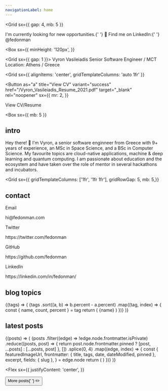 ---
navigationLabel: home
---


<Grid
  sx={{
    gap: 4,
    mb: 5
  }}
>

<Alert variant="warning">
  <Grid
    sx={{
      gridTemplateColumns: '1fr',
      gap: [3, 0],
    }}
  >
    <Flex
      sx={{
        alignItems: ['flex-start', 'center']
      }}
    >
      I'm currently looking for new opportunities.{' '}
      <Box role="img" aria-label="Eyes" sx={{ml: 2, mt: 1}}>
        👀
      </Box>
    </Flex>
    <Text>
      Find me on LinkedIn:{' '}
      <Link href="https://linkedin.com/in/fedonman" target="_blank" rel="noopener">
        @fedonman
      </Link>
    </Text>

  </Grid>
</Alert>

<Box
  sx={{
    minHeight: '120px',
  }}
>
  <Grid sx={{ gap: 1 }}>
    <Heading as="h1" variant="styles.h1">
      Vyron Vasileiadis
    </Heading>
    <Text>Senior Software Engineer / MCT</Text>
    <Text>Location: Athens / Greece</Text>
  </Grid>
</Box>

<Grid
  sx={{
    alignItems: 'center',
    gridTemplateColumns: 'auto 1fr'
  }}
>
<Button
  as="a"
  title="View CV"
  variant="success"
  href="/Vyron_Vasileiadis_Resume_2021.pdf"
  target="_blank"
  rel="noopener"
  sx={{
    mr: 2,
  }}
>
  View CV/Resume
</Button>

</Grid>

</Grid>

<Box
  sx={{
    mb: 5
  }}
>

## intro

Hey there! 👋 I'm Vyron, a senior software enginneer from Greece with 9+ years of experience, an MSc in Space Science, and a BSc in Computer Science.
My favourite topics are cloud-native applications, machine &amp; deep learning and quantum computing.
I am passionate about education and the ecosystem and have taken over the role of mentor in several hackathons and incubators.

</Box>

<Grid
  sx={{ gridTemplateColumns: ['1fr', '1fr 1fr'], gridRowGap: 5, mb: 5,}}
>
<Box>

## contact

<Text as="p">Email</Text>
<Link href="mailto:hi@fedonman.com" target="_blank" variant="styles.a" rel="noopener">
  hi@fedonman.com
</Link>

<Text as="p">Twitter</Text>
<Link href="https://twitter.com/fedonman" target="_blank" variant="styles.a" rel="noopener">
  https://twitter.com/fedonman
</Link>

<Text as="p">GitHub</Text>
<Link href="https://github.com/fedonman" target="_blank" variant="styles.a" rel="noopener">
  https://github.com/fedonman
</Link>

<Text as="p">LinkedIn</Text>
<Link href="https://linkedin.com/in/fedonman/" target="_blank" variant="styles.a">
  https://linkedin.com/in/fedonman/
</Link>
</Box>

<Box>

## blog topics

<SourceTags>
  {(tags) => (
    <Box>
      {tags
        .sort((a, b) => b.percent - a.percent)
        .map((tag, index) => {
          const { name, count, percent } = tag
          return (
            <Badge
              key={index}
              variant="primary"
              sx={{
                mr: 2,
                mb: 2,
                color: mix('secondary', 'primary', `${index / tags.length}`),
                borderColor: mix('secondary', 'primary', `${index / tags.length}`),
              }}
            >
              {name}
            </Badge>
          )
        })}
    </Box>
  )}
</SourceTags>

</Box>
</Grid>

## latest posts

<SourceList filter="posts">
  {(posts) => (
    <Grid
      sx={{
        gridTemplateColumns: ['1fr', '1fr', '1fr 1fr'],
        mb: 5,
      }}
    >
      {posts
        .filter((edge) => !edge.node.frontmatter.isPrivate)
        .reduce((posts, post) => {
          return post.node.frontmatter.pinned ? [post, ...posts] : [...posts, post]
        }, [])
        .splice(0, 4)
        .map((edge, index) => {
          const {
            featuredImageUrl,
            frontmatter: { title, tags, date, dateModified, pinned },
            excerpt,
            fields: { slug },
          } = edge.node
          return (
            <PostCard
              key={index}
              title={title}
              featuredImageUrl={featuredImageUrl}
              tags={tags}
              date={date}
              dateModified={dateModified}
              excerpt={excerpt}
              slug={slug}
              pinned={pinned}
            />
          )
        })}
    </Grid>
  )}
</SourceList>

<Flex
  sx={{
    justifyContent: 'center',
  }}
>
  <Box>
    <Button as={GatsbyLink} variant="ghost" to="/posts">
      More posts{' '}
      <Box as="span" role="img" aria-label="pencil">
        ✏️
      </Box>
    </Button>
  </Box>
</Flex>
